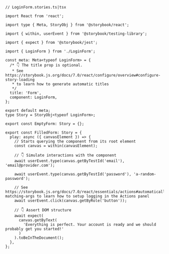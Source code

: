```tsx
// LoginForm.stories.ts|tsx

import React from 'react';

import type { Meta, StoryObj } from '@storybook/react';

import { within, userEvent } from '@storybook/testing-library';

import { expect } from '@storybook/jest';

import { LoginForm } from './LoginForm';

const meta: Meta<typeof LoginForm> = {
  /* 👇 The title prop is optional.
   * See https://storybook.js.org/docs/7.0/react/configure/overview#configure-story-loading
   * to learn how to generate automatic titles
   */
  title: 'Form',
  component: LoginForm,
};

export default meta;
type Story = StoryObj<typeof LoginForm>;

export const EmptyForm: Story = {};

export const FilledForm: Story = {
  play: async ({ canvasElement }) => {
    // Starts querying the component from its root element
    const canvas = within(canvasElement);

    // 👇 Simulate interactions with the component
    await userEvent.type(canvas.getByTestId('email'), 'email@provider.com');

    await userEvent.type(canvas.getByTestId('password'), 'a-random-password');

    // See https://storybook.js.org/docs/7.0/react/essentials/actions#automatically-matching-args to learn how to setup logging in the Actions panel
    await userEvent.click(canvas.getByRole('button'));

    // 👇 Assert DOM structure
    await expect(
      canvas.getByText(
        'Everything is perfect. Your account is ready and we should probably get you started!'
      )
    ).toBeInTheDocument();
  },
};
```
